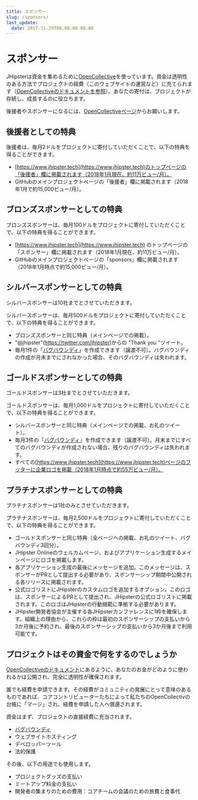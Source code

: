 ```yaml
---
title: スポンサー
slug: /sponsors/
last_update:
  date: 2017-11-29T00:00:00-00:00
---
```

# <i class="fa fa-usd"></i> スポンサー

JHipsterは資金を集めるために[OpenCollective](https://opencollective.com/generator-jhipster)を使っています。資金は透明性のある方法でプロジェクトの経費（このウェブサイトの運営など）に充てられます（[OpenCollectiveのドキュメントを参照](https://opencollective.com/how-it-works)）。あなたの寄付は、プロジェクトが存続し、成長するのに役立ちます。

後援者やスポンサーになるには、[OpenCollectiveページ](https://opencollective.com/generator-jhipster)からお願いします。

## 後援者としての特典

後援者は、毎月2ドルをプロジェクトに寄付していただくことで、以下の特典を得ることができます。

- [https://www.jhipster.tech](https://www.jhipster.tech)のトップページの「後援者」欄に掲載されます（2018年1月現在、約11万ビュー/月）。
- GitHubのメインプロジェクトページの「後援者」欄に掲載されます（2018年1月で約15,000ビュー/月）。

## ブロンズスポンサーとしての特典

ブロンズスポンサーは、毎月100ドルをプロジェクトに寄付していただくことで、以下の特典を得ることができます。

- [https://www.jhipster.tech](https://www.jhipster.tech) のトップページの「スポンサー」欄に掲載されます（2018年1月現在、約11万ビュー/月）。
- GitHubのメインプロジェクトページの「sponsors」欄に掲載されます（2018年1月時点で約15,000ビュー/月）。

## シルバースポンサーとしての特典

シルバースポンサーは10社までとさせていただきます。

シルバースポンサーは、毎月500ドルをプロジェクトに寄付していただくことで、以下の特典を得ることができます。

- ブロンズスポンサーと同じ特典（メインページでの掲載）。
- "@jhipster"(https://twitter.com/jhipster)からの "Thank you "ツイート。
- 毎月1件の「[バグバウンディ](/bug-bounties/)」を作成できます（譲渡不可）。バグバウンディの作成が月末までにされなかった場合、そのバグバウンディは失われます。

## ゴールドスポンサーとしての特典

ゴールドスポンサーは3社までとさせていただきます。

ゴールドスポンサーは、毎月1,000ドルをプロジェクトに寄付していただくことで、以下の特典を得ることができます。

- シルバースポンサーと同じ特典（メインページでの掲載、お礼のツイート）。
- 毎月3件の「[バグバウンディ](/bug-bounties/)」を作成できます（譲渡不可）。月末までにすべてのバグバウンディが作成されない場合、残りのバグバウンディは失われます。
- すべての[https://www.jhipster.tech](https://www.jhipster.tech)ページのフッターに企業ロゴを掲載（2018年1月時点で約55万ビュー/月）。

## プラチナスポンサーとしての特典

プラチナスポンサーは1社のみとさせていただきます。

プラチナスポンサーは、毎月2,500ドルをプロジェクトに寄付していただくことで、以下の特典を得ることができます。

- ゴールドスポンサーと同じ特典（全ページへの掲載、お礼のツイート、バグバウンディ3回分）。
- JHipster Onlineのウェルカムページ、およびアプリケーション生成するメインページにロゴを掲載します。
- 各アプリケーション生成の最後にメッセージを追加。このメッセージは、スポンサーがPRとして提出する必要があり、スポンサーシップ期間中公開される各リリースに掲載されます。
- 公式ロゴリストにJHipsterのカスタムロゴを追加するオプション。このロゴは、スポンサーによるPRとして提出され、JHipsterの公式ロゴリストに掲載されます。このロゴはJHipsterの行動規範に準拠する必要があります。
- JHipster開発者協会が主催する各JHipsterカンファレンスに1枠を確保します。組織上の理由から、これらの枠は最初のスポンサーシップの支払いから3か月後に予約され、最後のスポンサーシップの支払いから3か月後まで利用可能です。

## プロジェクトはその資金で何をするのでしょうか

[OpenCollectiveのドキュメント](https://docs.opencollective.com)にあるように、あなたのお金がどのように使われるかは公開され、完全に透明性が確保されます。

誰でも経費を申請できます。その経費がコミュニティの発展にとって意味のあるものであれば、コアコントリビューターたちによって私たちのOpenCollectivの台帳に「マージ」され、経費を申請した人へ償還されます。

資金はまず、プロジェクトの直接経費に充当されます。

- [バグバウンディ](/bug-bounties/)
- ウェブサイトホスティング
- デベロッパーツール
- 法的保護

その後、以下の用途でも使用します。

- プロジェクトグッズの支払い
- ミートアップ料金の支払い
- 開発者の集まりのための費用：コアチームの会議のための旅費と食事代
